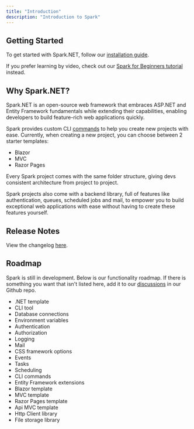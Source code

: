 ```yaml
---
title: "Introduction"
description: "Introduction to Spark"
---
```


## Getting Started
To get started with Spark.NET, follow our [installation guide](/docs/installation).

If you prefer learning by video, check out our [Spark for Beginners tutorial](/docs/beginner-tutorial) instead.

## Why Spark.NET?
Spark.NET is an open-source web framework that embraces ASP.NET and Entity Framework fundamentals while extending their capabilities, enabling developers to build feature-rich web applications quickly. 

Spark provides custom CLI [commands](/docs/spark-cli) to help you create new projects with ease. Currently, when creating a new project, you can choose between 2 starter templates:
- Blazor
- MVC
- Razor Pages

Every Spark project comes with the same folder structure, giving devs consistent architecture from project to project.

Spark projects also come with a backend library, full of features like authentication, queues, scheduled jobs and mail, to empower you to build exceptional web applications with ease without having to create these features yourself.

## Release Notes
View the changelog [here](https://weston-walker.notion.site/Blazor-Spark-Changelog-635ca6f175f14a499f074c859e65cc2d).

## Roadmap
Spark is still in development. Below is our functionality roadmap. If there is something you want that isn't listed here, add it to our [discussions](https://github.com/spark-dotnet/framework/discussions) in our Github repo.
- .NET template <ProgressBadge progress="completed" />
- CLI tool <ProgressBadge progress="completed" />
- Database connections <ProgressBadge progress="completed" />
- Environment variables <ProgressBadge progress="completed" />
- Authentication <ProgressBadge progress="completed" />
- Authorization <ProgressBadge progress="completed" />
- Logging <ProgressBadge progress="completed" />
- Mail <ProgressBadge progress="completed" />
- CSS framework options <ProgressBadge progress="completed" />
- Events <ProgressBadge progress="completed" />
- Tasks <ProgressBadge progress="completed" />
- Scheduling <ProgressBadge progress="completed" />
- CLI commands <ProgressBadge progress="completed" />
- Entity Framework extensions <ProgressBadge progress="completed" />
- Blazor template <ProgressBadge progress="completed" />
- MVC template <ProgressBadge progress="completed" />
- Razor Pages template <ProgressBadge progress="completed" />
- Api MVC template <ProgressBadge progress="not-started" />
- Http Client library <ProgressBadge progress="not-started" />
- File storage library <ProgressBadge progress="not-started" />